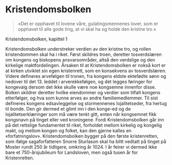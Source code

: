 
# Kristendomsbolken

> «Det er opphavet til lovene våre, gulatingsmennenes lover, 
> som er opphavet til alle gode ting, at vi skal ha og holde den kristne tro.»

Kristendomsbolken, kapittel 1

<SubPages meta={meta} />

Kristendomsbolken understreker verdien av den kristne tro, og rollen kristendommen skal ha i riket. Først skildres troen, deretter tosverdslæren om kongens og biskopens ansvarsområder, altså den verdslige og den kirkelige maktfordelingen. Årsaken til at Kristendomsbolken er nokså kort er at kirken utviklet sin egen kristenrett, som en konsekvens av tosverdslæren. Videre defineres arvefølgen til tronen, fra kongens eldste ektefødte sønn og nedover til det 13. leddet i arverekkefølgen, og det legges føringer for kongevalg dersom det ikke skulle være noe kongsemne innenfor disse. Bolken skildrer deretter hvilke eiendommer og verdier som tilfalt kongens etterfølger, og hva som kunne arves av andre familiemedlemmer. Til sist defineres kongens edsavleggelse og stormennenes lojalitetseder, fra hertug til bonde. Den gir dermed et glimt inn i den konge-ed og de lojalitetserklæringer som må være tenkt gitt, enten når kongsemnet fikk kongsnavn på tinget eller ved kroningene. Fordi Kristendomsbolken går inn på det rettslige fundamentet til riket, forholdet mellom kirkelig og kongelig makt, og mellom kongen og folket, kan den gjerne kalles en «forfatningslov». Kristendomsbolken bygger på den første kristenretten, som ifølge sagaforfatteren Snorre Sturlason skal ha blitt vedtatt på tinget på Moster rundt 250 år tidligere, omkring år 1024. I år feirer vi dermed ikke bare et 750-årsjubileum for Landsloven, men også tusen år for Kristenretten.